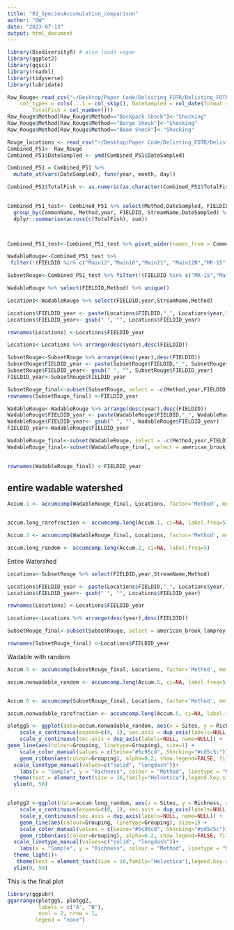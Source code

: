 ```yaml
---
title: "02_SpeciesAccumulation_comparison"
author: "OW"
date: "2023-07-13"
output: html_document
---
```


```r
library(BiodiversityR) # also loads vegan
library(ggplot2)
library(ggsci)
library(readxl)
library(tidyverse)
library(lubridate)

Raw_Rouge<-read_csv("~/Desktop/Paper Code/Delisting_FOTR/Delisting_FOTR/Data/Created_Data/Close_date_rouge.csv", 
    col_types = cols(...1 = col_skip(), DateSampled = col_date(format = "%Y-%m-%d"), 
        TotalFish = col_number()))
Raw_Rouge$Method[Raw_Rouge$Method=="Backpack Shock"]<-"Shocking"
Raw_Rouge$Method[Raw_Rouge$Method=="Barge Shock"]<-"Shocking"
Raw_Rouge$Method[Raw_Rouge$Method=="Boom Shock"]<-"Shocking"

Rouge_locations <- read_csv("~/Desktop/Paper Code/Delisting_FOTR/Delisting_FOTR/Data/P51_pieces/tblSamplingSites_2022.csv")
Combined_P51<- Raw_Rouge
Combined_P51$DateSampled <- ymd(Combined_P51$DateSampled)
```


```r
Combined_P51 = Combined_P51 %>%  
  mutate_at(vars(DateSampled), funs(year, month, day))

Combined_P51$TotalFish <- as.numeric(as.character(Combined_P51$TotalFish)) 

  
Combined_P51_test<- Combined_P51 %>% select(Method,DateSampled, FIELDID,StreamName,CommonName,TotalFish,year) %>%
  group_by(CommonName, Method,year, FIELDID, StreamName,DateSampled) %>%
  dplyr::summarise(across(c(TotalFish), sum))



Combined_P51_test<-Combined_P51_test %>% pivot_wider(names_from = CommonName, values_from = TotalFish) %>% dplyr::mutate(across(where(is.numeric), ~ ifelse(is.na(.), 0, .)))

```

```r
WadableRouge<-Combined_P51_test %>%
 filter(!(FIELDID %in% c("Main12","Main10","Main21", "Main12N","MR-15")))

SubsetRouge<-Combined_P51_test %>% filter(!(FIELDID %in% c("MR-15","Main21")))

```

```r
WadableRouge %>% select(FIELDID,Method) %>% unique()
```



```r
Locations<-WadableRouge %>% select(FIELDID,year,StreamName,Method)

Locations$FIELDID_year <- paste(Locations$FIELDID,"_", Locations$year,"_", Locations$Method)
Locations$FIELDID_year<- gsub(" ", "", Locations$FIELDID_year)

rownames(Locations) <-Locations$FIELDID_year

Locations<-Locations %>% arrange(desc(year),desc(FIELDID))
```

```r
SubsetRouge<-SubsetRouge %>% arrange(desc(year),desc(FIELDID))
SubsetRouge$FIELDID_year <- paste(SubsetRouge$FIELDID,"_", SubsetRouge$year,"_", SubsetRouge$Method)
SubsetRouge$FIELDID_year<- gsub(" ", "", SubsetRouge$FIELDID_year)
FIELDID_year<-SubsetRouge$FIELDID_year 

SubsetRouge_final<-subset(SubsetRouge, select = -c(Method,year,FIELDID,StreamName,FIELDID_year,DateSampled))
rownames(SubsetRouge_final) <-FIELDID_year
```
 
 
```r
WadableRouge<-WadableRouge %>% arrange(desc(year),desc(FIELDID))
WadableRouge$FIELDID_year <- paste(WadableRouge$FIELDID,"_", WadableRouge$year,"_", WadableRouge$Method)
WadableRouge$FIELDID_year<- gsub(" ", "", WadableRouge$FIELDID_year)
FIELDID_year<-WadableRouge$FIELDID_year 

WadableRouge_final<-subset(WadableRouge, select = -c(Method,year,FIELDID,StreamName,FIELDID_year,DateSampled))
WadableRouge_final<-subset(WadableRouge_final, select = american_brook_lamprey:yellow_perch)

 
rownames(WadableRouge_final) <-FIELDID_year
```
 
 
## entire wadable watershed ##
 
```r
Accum.1 <- accumcomp(WadableRouge_final, Locations, factor='Method', method='rarefaction')


accum.long_rarefraction <- accumcomp.long(Accum.1, ci=NA, label.freq=5)

Accum.2 <- accumcomp(WadableRouge_final, Locations, factor='Method', method='random')

accum.long_random <- accumcomp.long(Accum.2, ci=NA, label.freq=5)

```

Entire Watershed

```r
Locations<-SubsetRouge %>% select(FIELDID,year,StreamName,Method)

Locations$FIELDID_year <- paste(Locations$FIELDID,"_", Locations$year,"_", Locations$Method)
Locations$FIELDID_year<- gsub(" ", "", Locations$FIELDID_year)

rownames(Locations) <-Locations$FIELDID_year

Locations<-Locations %>% arrange(desc(year),desc(FIELDID))

SubsetRouge_final<-subset(SubsetRouge, select = american_brook_lamprey:yellow_perch)

rownames(SubsetRouge_final) <-Locations$FIELDID_year
```

Wadable with random
```r
Accum.5 <- accumcomp(SubsetRouge_final, Locations, factor='Method', method='random')

accum.nonwadable_random <- accumcomp.long(Accum.5, ci=NA, label.freq=5)


Accum.6 <- accumcomp(SubsetRouge_final, Locations, factor='Method', method='rarefaction')

accum.nonwadable_rarefraction <- accumcomp.long(Accum.5, ci=NA, label.freq=5)
```


```r
plotgg5 <- ggplot(data=accum.nonwadable_random, aes(x = Sites, y = Richness, ymax = UPR, ymin = LWR)) + 
    scale_x_continuous(expand=c(0, 1), sec.axis = dup_axis(labels=NULL, name=NULL)) +
    scale_y_continuous(sec.axis = dup_axis(labels=NULL, name=NULL)) +
geom_line(aes(colour=Grouping, linetype=Grouping), size=1) +
    scale_color_manual(values = c(Seine="#5c95cd", Shocking="#cd5c5c"))+
    geom_ribbon(aes(colour=Grouping), alpha=0.2, show.legend=FALSE, fill="grey79") +
  scale_linetype_manual(values=c("solid", "longdash"))+
    labs(x = "Sample", y = "Richness", colour = "Method", linetype = "Method") +theme_light()+
  theme(text = element_text(size = 16,family="Helvetica"),legend.key.size = unit(.35,"cm"))+ 
  ylim(0, 50)



```

```r
plotgg2 <-ggplot(data=accum.long_random, aes(x = Sites, y = Richness, ymax = UPR, ymin = LWR)) + 
    scale_x_continuous(expand=c(0, 1), sec.axis = dup_axis(labels=NULL, name=NULL)) +
    scale_y_continuous(sec.axis = dup_axis(labels=NULL, name=NULL)) +
    geom_line(aes(colour=Grouping, linetype=Grouping), size=1) +
    scale_color_manual(values = c(Seine="#5c95cd", Shocking="#cd5c5c"))+
    geom_ribbon(aes(colour=Grouping), alpha=0.2, show.legend=FALSE, fill="grey79") +
  scale_linetype_manual(values=c("solid", "longdash"))+
    labs(x = "Sample", y = "Richness", colour = "Method", linetype = "Method")+
  theme_light()+
   theme(text = element_text(size = 16,family="Helvetica"),legend.key.size = unit(.35,"cm"))+ 
  ylim(0, 50)
```

This is the final plot
```r
library(ggpubr)
ggarrange(plotgg5, plotgg2, 
          labels = c("A", "B"),
          ncol = 2, nrow = 1,
         legend = "none")
```


